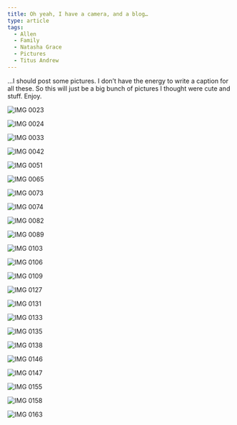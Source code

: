 ```yaml
---
title: Oh yeah, I have a camera, and a blog…
type: article
tags:
  - Allen
  - Family
  - Natasha Grace
  - Pictures
  - Titus Andrew
---
```


…I should post some pictures. I don’t have the energy to write a caption for all these. So this will just be a big bunch of pictures I thought were cute and stuff. Enjoy.

![IMG 0023](http://tjdraper.com/images/uploads/IMG_0023.jpg "IMG_0023.jpg")

![IMG 0024](http://tjdraper.com/images/uploads/IMG_0024_1.jpg "IMG_0024.jpg")

![IMG 0033](http://tjdraper.com/images/uploads/IMG_0033.jpg "IMG_0033.jpg")

![IMG 0042](http://tjdraper.com/images/uploads/IMG_0042.JPG "IMG_0042.JPG")

![IMG 0051](http://tjdraper.com/images/uploads/IMG_0051.jpg "IMG_0051.jpg")

![IMG 0065](http://tjdraper.com/images/uploads/IMG_0065.JPG "IMG_0065.JPG")

![IMG 0073](http://tjdraper.com/images/uploads/IMG_0073.jpg "IMG_0073.jpg")

![IMG 0074](http://tjdraper.com/images/uploads/IMG_0074.jpg "IMG_0074.jpg")

![IMG 0082](http://tjdraper.com/images/uploads/IMG_0082.JPG "IMG_0082.JPG")

![IMG 0089](http://tjdraper.com/images/uploads/IMG_0089.jpg "IMG_0089.jpg")

![IMG 0103](http://tjdraper.com/images/uploads/IMG_0103.JPG "IMG_0103.JPG")

![IMG 0106](http://tjdraper.com/images/uploads/IMG_0106.jpg "IMG_0106.jpg")

![IMG 0109](http://tjdraper.com/images/uploads/IMG_0109.jpg "IMG_0109.jpg")

![IMG 0127](http://tjdraper.com/images/uploads/IMG_0127.JPG "IMG_0127.JPG")

![IMG 0131](http://tjdraper.com/images/uploads/IMG_0131.jpg "IMG_0131.jpg")

![IMG 0133](http://tjdraper.com/images/uploads/IMG_0133_1.jpg "IMG_0133.jpg")

![IMG 0135](http://tjdraper.com/images/uploads/IMG_0135.jpg "IMG_0135.jpg")

![IMG 0138](http://tjdraper.com/images/uploads/IMG_0138.jpg "IMG_0138.jpg")

![IMG 0146](http://tjdraper.com/images/uploads/IMG_0146.jpg "IMG_0146.jpg")

![IMG 0147](http://tjdraper.com/images/uploads/IMG_0147.jpg "IMG_0147.jpg")

![IMG 0155](http://tjdraper.com/images/uploads/IMG_0155.jpg "IMG_0155.jpg")

![IMG 0158](http://tjdraper.com/images/uploads/IMG_0158.JPG "IMG_0158.JPG")

![IMG 0163](http://tjdraper.com/images/uploads/IMG_0163.JPG "IMG_0163.JPG")

